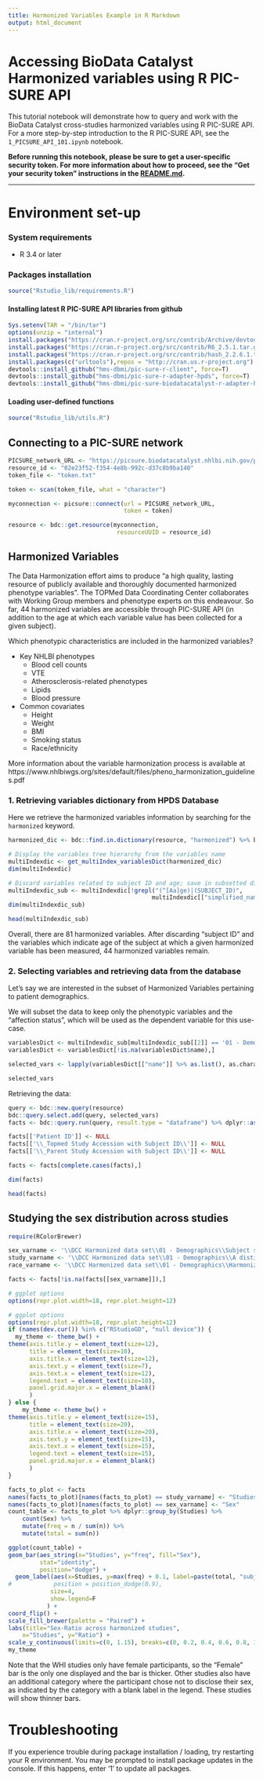 ```yaml
---
title: Harmonized Variables Example in R Markdown
output: html_document
---
```


# Accessing BioData Catalyst Harmonized variables using R PIC-SURE API

This tutorial notebook will demonstrate how to query and work with the BioData Catalyst cross-studies harmonized variables using R PIC-SURE API. For a more step-by-step introduction to the R PIC-SURE API, see the `1_PICSURE_API_101.ipynb` notebook.

**Before running this notebook, please be sure to get a user-specific security token. For more information about how to proceed, see the "Get your security token" instructions in the [README.md](https://github.com/hms-dbmi/Access-to-Data-using-PIC-SURE-API/tree/harmonized_lipid_measurements_example/NHLBI_BioData_Catalyst#get-your-security-token).**

 -------

# Environment set-up

### System requirements
- R 3.4 or later

### Packages installation

```r
source("Rstudio_lib/requirements.R")
```

#### Installing latest R PIC-SURE API libraries from github

```r
Sys.setenv(TAR = "/bin/tar")
options(unzip = "internal")
install.packages("https://cran.r-project.org/src/contrib/Archive/devtools/devtools_1.13.6.tar.gz", repos=NULL, type="source")
install.packages("https://cran.r-project.org/src/contrib/R6_2.5.1.tar.gz", repos=NULL, type="source")
install.packages("https://cran.r-project.org/src/contrib/hash_2.2.6.1.tar.gz", repos=NULL, type="source")
install.packages(c("urltools"),repos = "http://cran.us.r-project.org")
devtools::install_github("hms-dbmi/pic-sure-r-client", force=T)
devtools::install_github("hms-dbmi/pic-sure-r-adapter-hpds", force=T)
devtools::install_github("hms-dbmi/pic-sure-biodatacatalyst-r-adapter-hpds", force=T)
```

#### Loading user-defined functions

```r
source("Rstudio_lib/utils.R")
```

## Connecting to a PIC-SURE network

```r
PICSURE_network_URL <- "https://picsure.biodatacatalyst.nhlbi.nih.gov/picsure"
resource_id <- "02e23f52-f354-4e8b-992c-d37c8b9ba140"
token_file <- "token.txt"
```

```r
token <- scan(token_file, what = "character")
```

```r
myconnection <- picsure::connect(url = PICSURE_network_URL,
                                 token = token)
```

```r
resource <- bdc::get.resource(myconnection,
                               resourceUUID = resource_id)
```

## Harmonized Variables

The Data Harmonization effort aims to produce "a high quality, lasting resource of publicly available and thoroughly documented harmonized phenotype variables". The TOPMed Data Coordinating Center collaborates with Working Group members and phenotype experts on this endeavour. So far, 44 harmonized variables are accessible through PIC-SURE API (in addition to the age at which each variable value has been collected for a given subject).

Which phenotypic characteristics are included in the harmonized variables?

- Key NHLBI phenotypes
    - Blood cell counts
    - VTE
    - Atherosclerosis-related phenotypes
    - Lipids
    - Blood pressure
    
    
- Common covariates
    - Height
    - Weight
    - BMI
    - Smoking status
    - Race/ethnicity

More information about the variable harmonization process is available at https://www.nhlbiwgs.org/sites/default/files/pheno_harmonization_guidelines.pdf

### 1. Retrieving variables dictionary from HPDS Database

Here we retrieve the harmonized variables information by searching for the `harmonized` keyword.

```r
harmonized_dic <- bdc::find.in.dictionary(resource, "harmonized") %>% bdc::extract.entries()
```

```r
# Display the variables tree hierarchy from the variables name
multiIndexdic <- get_multiIndex_variablesDict(harmonized_dic)
dim(multiIndexdic)

# Discard variables related to subject ID and age; save in subsetted dictionary
multiIndexdic_sub <- multiIndexdic[!grepl("(^[Aa]ge)|(SUBJECT_ID)",
                                         multiIndexdic[["simplified_name"]], perl = T),]
dim(multiIndexdic_sub)
```

```r
head(multiIndexdic_sub)
```

Overall, there are 81 harmonized variables. After discarding "subject ID" and the variables which indicate age of the subject at which a given harmonized variable has been measured, 44 harmonized variables remain.

### 2. Selecting variables and retrieving data from the database

Let's say we are interested in the subset of Harmonized Variables pertaining to patient demographics.

We will subset the data to keep only the phenotypic variables and the "affection status", which will be used as the dependent variable for this use-case.

```r
variablesDict <- multiIndexdic_sub[multiIndexdic_sub[[2]] == '01 - Demographics', ]
variablesDict <- variablesDict[!is.na(variablesDict$name),]
```

```r
selected_vars <- lapply(variablesDict[["name"]] %>% as.list(), as.character)
```

```r
selected_vars
```

Retrieving the data:

```r
query <- bdc::new.query(resource)
bdc::query.select.add(query, selected_vars)
facts <- bdc::query.run(query, result.type = "dataframe") %>% dplyr::as_tibble()
```

```r
facts[['Patient ID']] <- NULL
facts[['\\_Topmed Study Accession with Subject ID\\']] <- NULL
facts[['\\_Parent Study Accession with Subject ID\\']] <- NULL
```

```r
facts <- facts[complete.cases(facts),]
```

```r
dim(facts)
```

```r
head(facts)
```

## Studying the sex distribution across studies

```r
require(RColorBrewer)
```

```r
sex_varname <- '\\DCC Harmonized data set\\01 - Demographics\\Subject sex  as recorded by the study.\\'
study_varname <- '\\DCC Harmonized data set\\01 - Demographics\\A distinct subgroup within a study  generally indicating subjects who share similar characteristics due to study design. Subjects may belong to only one subcohort.\\'
race_varname <- '\\DCC Harmonized data set\\01 - Demographics\\Harmonized race category of participant.\\'
```

```r
facts <- facts[!is.na(facts[[sex_varname]]),]
```

```r
# ggplot options
options(repr.plot.width=18, repr.plot.height=12)

# ggplot options
options(repr.plot.width=18, repr.plot.height=12)
if (names(dev.cur()) %in% c("RStudioGD", "null device")) {
  my_theme <- theme_bw() +
theme(axis.title.y = element_text(size=12),
      title = element_text(size=10),
      axis.title.x = element_text(size=12),
      axis.text.y = element_text(size=7),
      axis.text.x = element_text(size=12),
      legend.text = element_text(size=10),
      panel.grid.major.x = element_blank()
      )
} else {
    my_theme <- theme_bw() +
theme(axis.title.y = element_text(size=15),
      title = element_text(size=20),
      axis.title.x = element_text(size=20),
      axis.text.y = element_text(size=15),
      axis.text.x = element_text(size=15),
      legend.text = element_text(size=15),
      panel.grid.major.x = element_blank()
      )
}
```

```r
facts_to_plot <- facts
names(facts_to_plot)[names(facts_to_plot) == study_varname] <- "Studies"
names(facts_to_plot)[names(facts_to_plot) == sex_varname] <- "Sex"
count_table <- facts_to_plot %>% dplyr::group_by(Studies) %>%
    count(Sex) %>%
    mutate(freq = n / sum(n)) %>%
    mutate(total = sum(n))
```

```r
ggplot(count_table) +
geom_bar(aes_string(x="Studies", y="freq", fill="Sex"),
         stat="identity",
         position="dodge") +
  geom_label(aes(x=Studies, y=max(freq) + 0.1, label=paste(total, "subjects")),
#            position = position_dodge(0.9),
            size=4,
            show.legend=F
           ) +
coord_flip() +
scale_fill_brewer(palette = "Paired") +
labs(title="Sex-Ratio across harmonized studies",
    x="Studies", y="Ratio") +
scale_y_continuous(limits=c(0, 1.15), breaks=c(0, 0.2, 0.4, 0.6, 0.8, 1)) +
my_theme
```
Note that the WHI studies only have female participants, so the "Female" bar is the only one displayed and the bar is thicker. Other studies also have an additional category where the participant chose not to disclose their sex, as indicated by the category with a blank label in the legend. These studies will show thinner bars.


# Troubleshooting
If you experience trouble during package installation / loading, try restarting your R environment.
You may be prompted to install package updates in the console. If this happens, enter '1' to update all packages.